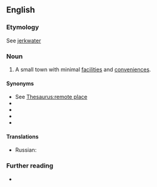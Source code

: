 ==English==

===Etymology===
See [[jerkwater]]

===Noun===
{{en-noun}}

# A small town with minimal [[facility|facilities]] and [[convenience]]s.

====Synonyms====
* See [[Thesaurus:remote place]]
* {{l|en|backwater}}
* {{l|en|one-horse town}}
* {{l|en|Podunk}}
* {{l|en|tank town}}

====Translations====
{{trans-top|small town}}
* Russian: {{t|ru|захолустный горо́дишко}}
{{trans-mid}}
{{trans-bottom}}

===Further reading===
* {{R:OneLook}}